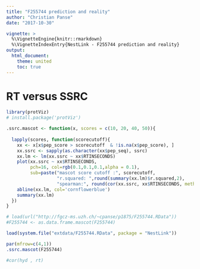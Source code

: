 ```yaml
---
title: "F255744 prediction and reality"
author: "Christian Panse"
date: "2017-10-30"

vignette: >
  %\VignetteEngine{knitr::rmarkdown}
  %\VignetteIndexEntry{NestLink - F255744 prediction and reality}
output:
  html_document:
    theme: united	
    toc: true
---
```



# RT versus SSRC

```r


library(protViz)
# install.package('protViz')

.ssrc.mascot <- function(x, scores = c(10, 20, 40, 50)){
 
  lapply(scores, function(scorecutoff){
    xx <- x[x$pep_score > scorecutoff  & !is.na(x$pep_score), ]
    xx.ssrc <- sapply(as.character(xx$pep_seq), ssrc)
    xx.lm <- lm(xx.ssrc ~ xx$RTINSECONDS)
    plot(xx.ssrc ~ xx$RTINSECONDS,
         pch=16, col=rgb(0.1,0.1,0.1,alpha = 0.1),
         sub=paste("mascot score cutoff :", scorecutoff, 
                   "r.squared: ",round(summary(xx.lm)$r.squared,2), 
                   "spearman:", round(cor(xx.ssrc, xx$RTINSECONDS, method = "spearman"),2)))
    abline(xx.lm, col='cornflowerblue')
    summary(xx.lm)
  })
}

# load(url("http://fgcz-ms.uzh.ch/~cpanse/p1875/F255744.RData"))
#F255744 <- as.data.frame.mascot(F255744)

load(system.file("extdata/F255744.RData", package = "NestLink"))

par(mfrow=c(4,1))
.ssrc.mascot(F255744)

#cor(hyd , rt)

```

